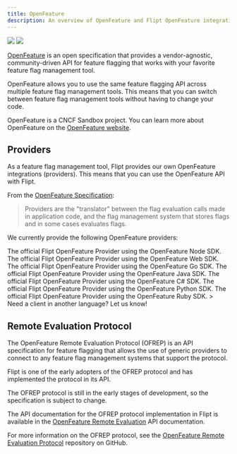 ```yaml
---
title: OpenFeature
description: An overview of OpenFeature and Flipt OpenFeature integrations.
---
```


<Frame>
  <img
    noZoom
    className="block h-32 dark:hidden"
    src="/v1/images/integration/openfeature-dark.svg"
  />
  <img
    noZoom
    className="hidden h-32 dark:block"
    src="/v1/images/integration/openfeature-light.svg"
  />
</Frame>

[OpenFeature](https://openfeature.dev/) is an open specification that provides a vendor-agnostic, community-driven API for feature flagging that works with your favorite feature flag management tool.

OpenFeature allows you to use the same feature flagging API across multiple feature flag management tools. This means that you can switch between feature flag management tools without having to change your code.

OpenFeature is a CNCF Sandbox project. You can learn more about OpenFeature on the [OpenFeature website](https://openfeature.dev/).

## Providers

As a feature flag management tool, Flipt provides our own OpenFeature integrations (providers). This means that you can use the OpenFeature API with Flipt.

From the [OpenFeature Specification](https://docs.openfeature.dev/docs/specification/sections/providers):

> Providers are the "translator" between the flag evaluation calls made in application code, and the flag management system that stores flags and in some cases evaluates flags.

We currently provide the following OpenFeature providers:

<CardGroup cols={2}>
  <Card
    title="Node"
    href="https://github.com/open-feature/js-sdk-contrib/tree/main/libs/providers/flipt"
    icon="node"
    color="#68a063"
  >
    The official Flipt OpenFeature Provider using the OpenFeature Node SDK.
  </Card>
  <Card
    title="Browser"
    href="https://github.com/open-feature/js-sdk-contrib/tree/main/libs/providers/flipt-web"
    icon="js"
    color="#f7e018"
  >
    The official Flipt OpenFeature Provider using the OpenFeature Web SDK.
  </Card>
  <Card
    href="https://github.com/open-feature/go-sdk-contrib/tree/main/providers/flipt"
    title="Go"
    icon="golang"
    color="#00add8"
  >
    The official Flipt OpenFeature Provider using the OpenFeature Go SDK.
  </Card>
  <Card
    href="https://github.com/open-feature/java-sdk-contrib/tree/main/providers/flipt"
    title="Java"
    icon="java"
    color="#e41f23"
  >
    The official Flipt OpenFeature Provider using the OpenFeature Java SDK.
  </Card>
  <Card
    href="https://github.com/open-feature/dotnet-sdk-contrib/tree/main/src/OpenFeature.Contrib.Providers.Flipt"
    title="C#"
    icon="microsoft"
    color="#4c8abe"
  >
    The official Flipt OpenFeature Provider using the OpenFeature C# SDK.
  </Card>
  <Card
    href="https://github.com/open-feature/python-sdk-contrib/tree/main/providers/openfeature-provider-flipt"
    title="Python"
    icon="python"
    color="#4c8abe"
  >
    The official Flipt OpenFeature Provider using the OpenFeature Python SDK.
  </Card>
  <Card
    href="https://github.com/open-feature/ruby-sdk-contrib/tree/main/providers/openfeature-flipt-provider"
    title="Ruby"
    icon="gem"
    color="#cd412b"
  >
    The official Flipt OpenFeature Provider using the OpenFeature Ruby SDK.
  </Card>
  <Card
    href="https://github.com/flipt-io/flipt/discussions/2208"
    title="Request a Client"
    icon="github"
    color="#000000"
  >
    > Need a client in another language? Let us know!
  </Card>
</CardGroup>

## Remote Evaluation Protocol

The OpenFeature Remote Evaluation Protocol (OFREP) is an API specification for feature flagging that allows the use of generic providers to connect to any feature flag management systems that support the protocol.

Flipt is one of the early adopters of the OFREP protocol and has implemented the protocol in its API.

The OFREP protocol is still in the early stages of development, so the specification is subject to change.

The API documentation for the OFREP protocol implementation in Flipt is available in the [OpenFeature Remote Evaluation](/v1/reference/openfeature/overview) API documentation.

For more information on the OFREP protocol, see the [OpenFeature Remote Evaluation Protocol](https://github.com/open-feature/protocol) repository on GitHub.

